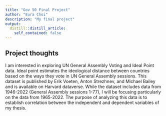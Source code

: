 ```yaml
---
title: "Gov 50 Final Project"
author: "Eura Choi"
description: "My final project"
output:
  distill::distill_article:
    self_contained: false
---
```




## Project thoughts

I am interested in exploring UN General Assembly Voting and Ideal Point data. Ideal point estimates the ideological distance between countries based on the ways they vote in UN General Assembly sessions. This dataset is published by Erik Voeten, Anton Strezhnev, and Michael Bailey and is available on Harvard dataverse. While the dataset includes data from 1946-2022 (General Assembly sessions 1-77), I will be focusing particularly on the data from 1965-2022. The purpose of analyzing this data is to establish correlation between the independent and dependent variables of my thesis. 